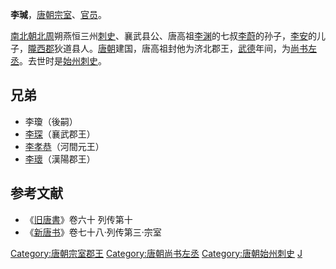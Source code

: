 '''李瑊'''，[[唐朝|唐朝]][[宗室|宗室]]、[[官员|官员]]。

[[南北朝|南北朝]][[北周|北周]]朔燕恒三州[[刺史|刺史]]、襄武县公、唐高祖[[李渊|李渊]]的七叔[[李蔚_(隋)|李蔚]]的孙子，[[李安_(隋)|李安]]的儿子，[[隴西郡|隴西郡]]狄道县人。[[唐朝|唐朝]]建国，唐高祖封他为济北郡王，[[武德|武德]]年间，为[[尚书左丞|尚书左丞]]。去世时是[[始州|始州]][[刺史|刺史]]。

==兄弟==
*李瓊（後嗣） 
*[[李琛|李琛]]（襄武郡王） 
*[[李孝恭|李孝恭]]（河間元王）  
*[[李瓌|李瓌]]（漢陽郡王） 

==参考文献==
*《[[旧唐書|旧唐書]]》卷六十 列传第十
*《[[新唐书|新唐书]]》卷七十八·列传第三·宗室

{{DEFAULTSORT:L}}
[[Category:唐朝宗室郡王|Category:唐朝宗室郡王]]
[[Category:唐朝尚书左丞|Category:唐朝尚书左丞]]
[[Category:唐朝始州刺史|Category:唐朝始州刺史]]
[[Category:李姓|J]]